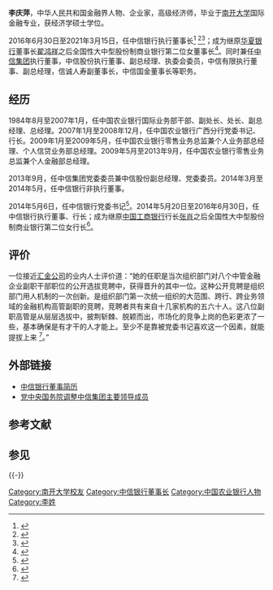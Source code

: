 '''李庆萍'''{{BD|1962年|10月|catIdx=L李}}，中华人民共和国金融界人物、企业家，高级经济师，毕业于[[南开大学|南开大学]]国际金融专业，获经济学硕士学位。

2016年6月30日至2021年3月15日，任中信银行执行董事长<ref>{{cite web|url=http://bank.hexun.com/2016-07-22/185099089.html|title=中信银行人事变动落定 李庆萍上任董事长 孙德顺任行长|publisher=和讯|accessdate=2016-07-22|archive-date=2020-07-04|archive-url=https://web.archive.org/web/20200704152033/http://bank.hexun.com/2016-07-22/185099089.html|dead-url=no}}</ref>
<ref>{{cite web|url=http://www.thepaper.cn/newsDetail_forward_1491814|title=常振明辞任中信银行董事长：53岁李庆萍接任，孙德顺任行长|publisher=澎湃新闻|accessdate=2016-06-30|archive-date=2021-09-07|archive-url=https://web.archive.org/web/20210907002026/http://www.thepaper.cn/newsDetail_forward_1491814|dead-url=no}}</ref><ref>{{cite web|title=中信银行董事长李庆萍辞职 朱鹤新被选举为新董事长|url=https://xw.qq.com/amphtml/20210315A0DEN800|access-date=2022-02-27|archive-date=2022-03-15|archive-url=https://web.archive.org/web/20220315200816/https://xw.qq.com/amphtml/20210315A0DEN800}}</ref>；成为继原[[华夏银行|华夏银行]]董事长[[翟鸿祥|翟鸿祥]]之后全国性大中型股份制商业银行第二位女董事长<ref>{{cite web|url=http://finance.sina.com.cn/roll/2016-06-06/doc-ifxsuypf5015290.shtml|title=李庆萍拟任中信银行董事长 或成第二位大中型银行女董|publisher=新浪|accessdate=2016-06-06|archive-date=2020-04-07|archive-url=https://web.archive.org/web/20200407195836/http://finance.sina.com.cn/roll/2016-06-06/doc-ifxsuypf5015290.shtml|dead-url=no}}</ref>。同时兼任[[中国中信集团|中信集团]]执行董事，中信股份执行董事、副总经理、执委会委员，中信有限执行董事、副总经理，信诚人寿副董事长，中信国金董事长等职务。
==经历==
1984年8月至2007年1月，任中国农业银行国际业务部干部、副处长、处长、副总经理、总经理。2007年1月至2008年12月，任中国农业银行广西分行党委书记、行长。2009年1月至2009年5月，任中国农业银行零售业务总监兼个人业务部总经理、个人信贷业务部总经理。2009年5月至2013年9月，任中国农业银行零售业务总监兼个人金融部总经理。

2013年9月，任中信集团党委委员兼中信股份副总经理、党委委员。2014年3月至2014年5月，任中信银行非执行董事。

2014年5月6日，任中信银行党委书记<ref>{{cite web|title=朱小黄正式卸任 李庆萍出掌中信银行行长|url=http://vnetcj.jrj.com.cn/2014/05/20061317243385.shtml|access-date=2022-02-27|archive-date=2022-02-27|archive-url=https://web.archive.org/web/20220227103037/http://vnetcj.jrj.com.cn/2014/05/20061317243385.shtml}}</ref>。2014年5月20日至2016年6月30日，任中信银行执行董事、行长；成为继原[[中国工商银行|中国工商银行]]行长[[张肖_(1936年)|张肖]]之后全国性大中型股份制商业银行第二位女行长<ref>{{cite web|url=http://www.ce.cn/cysc/newmain/pplm/qyrw/201405/20/t20140520_2844793.shtml|title=李庆萍出任中信银行行长 第二位女行长诞生|publisher=中国经济网|accessdate=2014-05-20|archive-date=2020-07-04|archive-url=https://web.archive.org/web/20200704151920/http://www.ce.cn/cysc/newmain/pplm/qyrw/201405/20/t20140520_2844793.shtml|dead-url=no}}</ref>。
==评价==
一位接近[[中央汇金投资有限责任公司|汇金公司]]的业内人士评价道：“她的任职是当次组织部门对八个中管金融企业副职干部职位的公开选拔竞聘中，获得晋升的其中一位。这种公开竞聘是组织部门用人机制的一次创新。是组织部门第一次统一组织的大范围、跨行、跨业务领域的金融机构高管副职的竞聘，竞聘者共有来自十几家机构的五六十人。这八位副职高管是从层层选拔中，披荆斩棘、脱颖而出，市场化的竞争上岗的色彩更浓了一些，基本确保是有才干的人才能上。至少不是靠被党委书记喜欢这一个因素，就能提拔上来
<ref>{{cite web|url=http://m.finance.caixin.com/m/2013-09-17/100583811.html|title=八位金融高管跨行跨业调整|publisher=财新|accessdate=2013-09-17|archive-date=2020-07-04|archive-url=https://web.archive.org/web/20200704151918/http://m.finance.caixin.com/m/2013-09-17/100583811.html|dead-url=no}}</ref>。”
==外部链接==
*[https://web.archive.org/web/20170322114830/http://www.citicbank.com/about/investor/survey/management/201602/t20160222_53799.html 中信银行董事简历]
*[https://web.archive.org/web/20160404123551/http://group.citic/iwcm/null/null/ns:LHQ6LGY6LGM6OGE4MTgxZWYyZDJlMjYwMzAxMmQzMDY3ZmFjOTAwMDEscDosYTosbTo=/show.vsml 党中央国务院调整中信集团主要领导成员]
==参考文献==
{{Reflist}}
==参见==
{{-}}
{{start box}}
{{s-bus}}
{{s-before|[[朱小黄|朱小黄]]}}
{{s-title|[[中信银行|中信银行]]行长|2014年5月20日－2016年6月30日}}
{{s-after|[[孙德顺|孙德顺]]}}
{{s-before|[[常振明|常振明]]}}
{{s-title|[[中信银行|中信银行]]董事长|2016年6月30日－2021年3月15日}}
{{s-after|[[朱鹤新|朱鹤新]]}}
{{end box}}
{{DEFAULTSORT:L}}
[[Category:南开大学校友|Category:南开大学校友]]
[[Category:中信银行董事长|Category:中信银行董事长]]
[[Category:中国农业银行人物|Category:中国农业银行人物]]
[[Category:李姓|Category:李姓]]